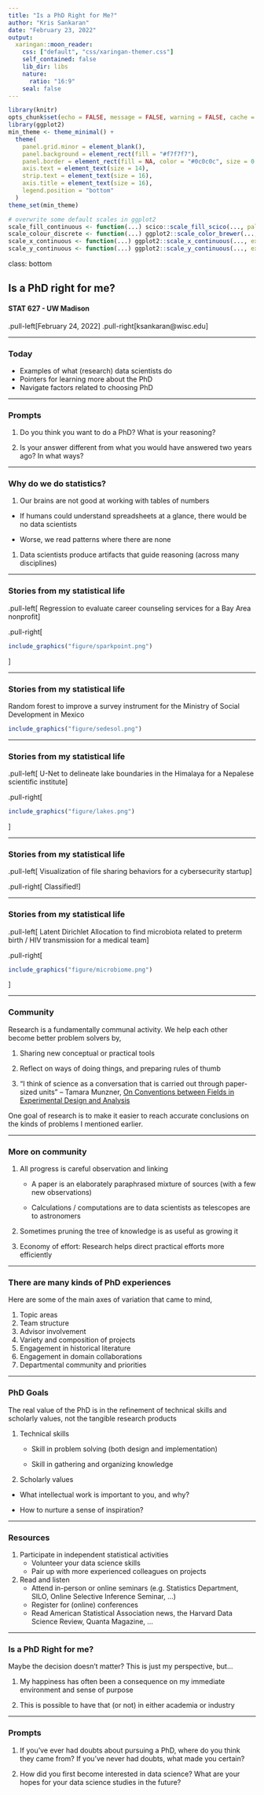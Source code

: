 ```yaml
---
title: "Is a PhD Right for Me?"
author: "Kris Sankaran"
date: "February 23, 2022"
output:
  xaringan::moon_reader:
    css: ["default", "css/xaringan-themer.css"]
    self_contained: false
    lib_dir: libs
    nature:
      ratio: "16:9"
    seal: false
---
```


```r
library(knitr)
opts_chunk$set(echo = FALSE, message = FALSE, warning = FALSE, cache = T, dpi = 200, fig.align = "center", out.width = 650)
library(ggplot2)
min_theme <- theme_minimal() + 
  theme(
    panel.grid.minor = element_blank(),
    panel.background = element_rect(fill = "#f7f7f7"),
    panel.border = element_rect(fill = NA, color = "#0c0c0c", size = 0.6),
    axis.text = element_text(size = 14),
    strip.text = element_text(size = 16),
    axis.title = element_text(size = 16),
    legend.position = "bottom"
  )
theme_set(min_theme)

# overwrite some default scales in ggplot2
scale_fill_continuous <- function(...) scico::scale_fill_scico(..., palette = "lapaz", direction = -1)
scale_colour_discrete <- function(...) ggplot2::scale_color_brewer(..., palette = "Set2")
scale_x_continuous <- function(...) ggplot2::scale_x_continuous(..., expand = c(0, 0))
scale_y_continuous <- function(...) ggplot2::scale_y_continuous(..., expand = c(0, 0))
```

class: bottom

## Is a PhD right for me?
#### STAT 627 - UW Madison

.pull-left[February 24, 2022]
.pull-right[ksankaran@wisc.edu]
 
---

### Today

* Examples of what (research) data scientists do
* Pointers for learning more about the PhD
* Navigate factors related to choosing PhD

---

### Prompts

1. Do you think you want to do a PhD? What is your reasoning?

1. Is your answer different from what you would have answered two years ago? In
what ways?

---

### Why do we do statistics?

1. Our brains are not good at working with tables of numbers

  * If humans could understand spreadsheets at a glance, there would be no
  data scientists
  
  * Worse, we read patterns where there are none

1. Data scientists produce artifacts that guide reasoning (across many
disciplines)

---

### Stories from my statistical life

.pull-left[
Regression to evaluate career counseling services for a Bay Area nonprofit
]

.pull-right[
```r
include_graphics("figure/sparkpoint.png")
```
]

---

### Stories from my statistical life

Random forest to improve a survey instrument for the Ministry of Social
Development in Mexico

```r
include_graphics("figure/sedesol.png")
```

---

### Stories from my statistical life

.pull-left[
U-Net to delineate lake boundaries in the Himalaya for a Nepalese scientific
institute
]

.pull-right[
```r
include_graphics("figure/lakes.png")
```
]

---

### Stories from my statistical life

.pull-left[
Visualization of file sharing behaviors for a cybersecurity startup
]

.pull-right[
Classified!
]

---

### Stories from my statistical life

.pull-left[
Latent Dirichlet Allocation to find microbiota related to preterm birth / HIV
transmission for a medical team
]

.pull-right[
```r
include_graphics("figure/microbiome.png")
```
]

---

### Community

Research is a fundamentally communal activity. We help each other become better
problem solvers by,

1. Sharing new conceptual or practical tools

1. Reflect on ways of doing things, and preparing rules of thumb

1. "I think of science as a conversation that is carried out through paper-sized units" -- Tamara Munzner, [On Conventions between Fields in Experimental Design and Analysis](https://tamaramunzner.wordpress.com/2016/01/16/on-conventions-between-fields-in-experimental-design-and-analysis/)

One goal of research is to make it easier to reach accurate conclusions on the
kinds of problems I mentioned earlier.

---

### More on community

1. All progress is careful observation and linking

	* A paper is an elaborately paraphrased mixture of sources (with a few new observations)
	
	* Calculations / computations are to data scientists as telescopes are to
	astronomers
	
1. Sometimes pruning the tree of knowledge is as useful as growing it
1. Economy of effort: Research helps direct practical efforts more efficiently

---

### There are many kinds of PhD experiences

Here are some of the main axes of variation that came to mind,

1. Topic areas
1. Team structure
1. Advisor involvement
1. Variety and composition of projects
1. Engagement in historical literature
1. Engagement in domain collaborations
1. Departmental community and priorities

---

### PhD Goals

The real value of the PhD is in the refinement of technical skills and scholarly
values, not the tangible research products

1. Technical skills

	* Skill in problem solving (both design and implementation)
		
	* Skill in gathering and organizing knowledge
	
1. Scholarly values

  * What intellectual work is important to you, and why?
  
  * How to nurture a sense of inspiration?

---

### Resources

1. Participate in independent statistical activities
	* Volunteer your data science skills
	* Pair up with more experienced colleagues on projects
2. Read and listen
	* Attend in-person or online seminars (e.g. Statistics Department, SILO, Online Selective Inference Seminar, ...)
	* Register for (online) conferences
	* Read American Statistical Association news, the Harvard Data Science Review,
	Quanta Magazine, ...

---

### Is a PhD Right for me?

Maybe the decision doesn’t matter? This is just my perspective, but...

1. My happiness has often been a consequence on my immediate environment and
sense of purpose
		
1. This is possible to have that (or not) in either academia or industry

---

### Prompts

1. If you've ever had doubts about pursuing a PhD, where do you think they came
from? If you've never had doubts, what made you certain?

1. How did you first become interested in data science? What are your hopes for
your data science studies in the future?
